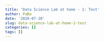 ```yaml
---
title: 'Data Science Lab at home - 2: Test'
author: PaBa
date: '2020-07-20'
slug: data-science-lab-at-home-2-test
categories: []
tags: []
---
```

